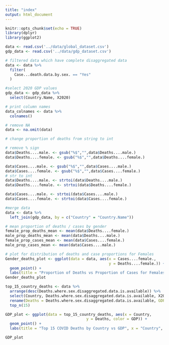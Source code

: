 ```yaml
---
title: "index"
output: html_document
---
```


```r
knitr::opts_chunk$set(echo = TRUE)
library(dplyr)
library(ggplot2)

data <- read.csv('../data/global_dataset.csv') 
gdp_data <- read.csv('../data/gdp_dataset.csv') 

# filtered data which have complete disaggregated data
data <- data %>%
  filter(
    Case...death.data.by.sex. == "Yes"
  )

#select 2020 GDP values
gdp_data <- gdp_data %>%
  select(Country.Name, X2020)

# print column names
data_colnames <- data %>%
  colnames()

# remove NA
data <- na.omit(data)

# change proportion of deaths from string to int

# remove % sign
data$Deaths....male. <- gsub("%$","",data$Deaths....male.)
data$Deaths....female. <- gsub("%$","",data$Deaths....female.)

data$Cases....male. <- gsub("%$","",data$Cases....male.)
data$Cases....female. <- gsub("%$","",data$Cases....female.)
# str to int
data$Deaths....male. <- strtoi(data$Deaths....male.)
data$Deaths....female. <- strtoi(data$Deaths....female.)

data$Cases....male. <- strtoi(data$Cases....male.)
data$Cases....female. <- strtoi(data$Cases....female.)

#merge data
data <- data %>%
  left_join(gdp_data, by = c("Country" = "Country.Name"))

# mean proportion of deaths / cases by gender
female_prop_deaths_mean <- mean(data$Deaths....female.)
male_prop_deaths_mean <- mean(data$Deaths....male.)
female_prop_cases_mean <- mean(data$Cases....female.)
male_prop_cases_mean <- mean(data$Cases....male.)
```


```r
# plot for distribution of deaths and case proportions for Females
Gender_deaths_plot <- ggplot(data = data, aes(x = Cases....female.,
                                              y = Deaths....female.)) +
  geom_point() +
  labs(title = "Proportion of Deaths vs Proportion of Cases for Females", x = "Proportion of confirmed cases Female (%)", y = "Proportion of deaths in confirmed cases Female (%)")
Gender_deaths_plot
``` 


```r
top_15_country_deaths <- data %>%
  arrange(desc(Deaths.where.sex.disaggregated.data.is.available)) %>%
  select(Country, Deaths.where.sex.disaggregated.data.is.available, X2020) %>%
  rename(Deaths = Deaths.where.sex.disaggregated.data.is.available, GDP = X2020) %>%
  top_n(15)

GDP_plot <- ggplot(data = top_15_country_deaths, aes(x = Country,
                                    y = Deaths, color = GDP)) +
  geom_point() +
  labs(title = "Top 15 COVID Deaths by Country vs GDP", x = "Country", y = "Deaths from COVID") + theme(axis.text.x = element_text(angle = 90))

GDP_plot
``` 